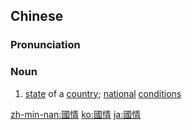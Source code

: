 ==Chinese==
{{zh-forms|s=国情}}

===Pronunciation===
{{zh-pron
|m=guóqíng
|c=gwok3 cing4
|mn=kok-chêng
|cat=n
}}

===Noun===
{{zh-noun}}

# [[state]] of a [[country]]; [[national]] [[condition]]s

{{zh-cat|Advanced}}

[[zh-min-nan:國情]]
[[ko:國情]]
[[ja:國情]]